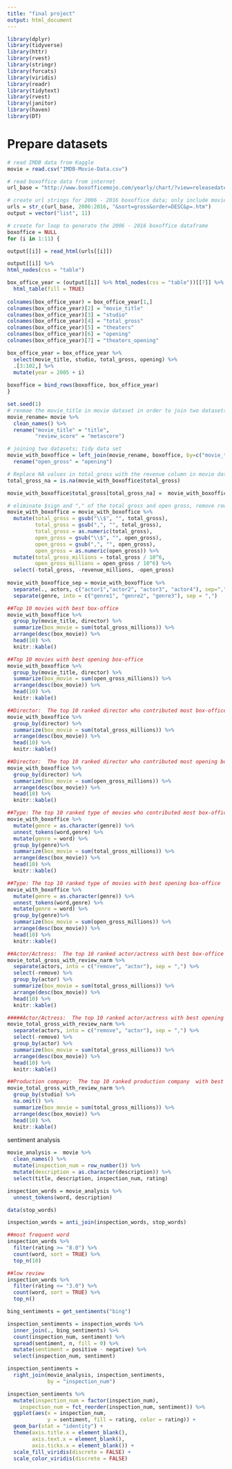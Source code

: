 ```yaml
---
title: "final project"
output: html_document
---
```


```r
library(dplyr)
library(tidyverse)
library(httr)
library(rvest)
library(stringr)
library(forcats)
library(viridis)
library(readr)
library(tidytext)
library(rvest)
library(janitor)
library(haven)
library(DT)
```

# Prepare datasets
```r
# read IMDB data from Kaggle
movie = read.csv("IMDB-Movie-Data.csv")

# read boxoffice data from internet
url_base = "http://www.boxofficemojo.com/yearly/chart/?view=releasedate&view2=domestic&yr="

# create url strings for 2006 - 2016 boxoffice data; only include movies with top 100 total gross in each year. 
urls = str_c(url_base, 2006:2016, "&sort=gross&order=DESC&p=.htm")
output = vector("list", 11)

# create for loop to generate the 2006 - 2016 boxoffice dataframe
boxoffice = NULL
for (i in 1:11) {

output[[i]] = read_html(urls[[i]])

output[[i]] %>% 
html_nodes(css = "table")

box_office_year = (output[[i]] %>% html_nodes(css = "table"))[[7]] %>%
  html_table(fill = TRUE) 
  
colnames(box_office_year) = box_office_year[1,]
colnames(box_office_year)[2] = "movie_title"
colnames(box_office_year)[3] = "studio"
colnames(box_office_year)[4] = "total_gross"
colnames(box_office_year)[5] = "theaters"
colnames(box_office_year)[6] = "opening"
colnames(box_office_year)[7] = "theaters_opening"  

box_office_year = box_office_year %>% 
  select(movie_title, studio, total_gross, opening) %>% 
  .[3:102,] %>%
  mutate(year = 2005 + i)
    
boxoffice = bind_rows(boxoffice, box_office_year)  
}
```

```r
set.seed(1)
# renmae the movie_title in movie dataset in order to join two datasets
movie_rename= movie %>% 
  clean_names() %>% 
  rename("movie_title" = "title",
         "review_score" = "metascore")

# joining two datasets; tidy data set
movie_with_boxoffice = left_join(movie_rename, boxoffice, by=c("movie_title", "year")) %>% 
  rename("open_gross" = "opening")  

# Replace NA values in total_gross with the revenue column in movie dataset
total_gross_na = is.na(movie_with_boxoffice$total_gross)

movie_with_boxoffice$total_gross[total_gross_na] =  movie_with_boxoffice$revenue_millions[total_gross_na]*10^6

# eliminate $sign and "," of the total gross and open gross, remove rows with review scores is NA:
movie_with_boxoffice = movie_with_boxoffice %>% 
  mutate(total_gross = gsub("\\$", "", total_gross),
         total_gross = gsub(",", "", total_gross),
         total_gross = as.numeric(total_gross),
         open_gross = gsub("\\$", "", open_gross),
         open_gross = gsub(",", "", open_gross),
         open_gross = as.numeric(open_gross)) %>% 
  mutate(total_gross_millions = total_gross / 10^6,
         open_gross_millions = open_gross / 10^6) %>% 
  select(-total_gross, -revenue_millions, -open_gross) 
  
movie_with_boxoffice_sep = movie_with_boxoffice %>% 
  separate(., actors, c("actor1","actor2", "actor3", "actor4"), sep=",") %>% 
  separate(genre, into = c("genre1", "genre2", "genre3"), sep = ",")
```


```r
##Top 10 movies with best box-office 
movie_with_boxoffice %>% 
  group_by(movie_title, director) %>% 
  summarize(box_movie = sum(total_gross_millions)) %>% 
  arrange(desc(box_movie)) %>% 
  head(10) %>% 
  knitr::kable()

##Top 10 movies with best opening box-office 
movie_with_boxoffice %>% 
  group_by(movie_title, director) %>% 
  summarize(box_movie = sum(open_gross_millions)) %>% 
  arrange(desc(box_movie)) %>% 
  head(10) %>% 
  knitr::kable()
```

```r
##Director:  The top 10 ranked director who contributed most box-office
movie_with_boxoffice %>% 
  group_by(director) %>% 
  summarize(box_movie = sum(total_gross_millions)) %>% 
  arrange(desc(box_movie)) %>% 
  head(10) %>% 
  knitr::kable()

##Director:  The top 10 ranked director who contributed most opening box-office
movie_with_boxoffice %>% 
  group_by(director) %>% 
  summarize(box_movie = sum(open_gross_millions)) %>% 
  arrange(desc(box_movie)) %>% 
  head(10) %>% 
  knitr::kable()
```

```r
##Type: The top 10 ranked type of movies who contributed most box-office
movie_with_boxoffice %>% 
  mutate(genre = as.character(genre)) %>% 
  unnest_tokens(word,genre) %>% 
  mutate(genre = word) %>% 
  group_by(genre)%>%
  summarize(box_movie = sum(total_gross_millions)) %>% 
  arrange(desc(box_movie)) %>% 
  head(10) %>% 
  knitr::kable()

##Type: The top 10 ranked type of movies with best opening box-office
movie_with_boxoffice %>% 
  mutate(genre = as.character(genre)) %>% 
  unnest_tokens(word,genre) %>% 
  mutate(genre = word) %>% 
  group_by(genre)%>%
  summarize(box_movie = sum(open_gross_millions)) %>% 
  arrange(desc(box_movie)) %>% 
  head(10) %>% 
  knitr::kable()
```

```r
##Actor/Actress:  The top 10 ranked actor/actress with best box-office
movie_total_gross_with_review_narm %>% 
  separate(actors, into = c("remove", "actor"), sep = ",") %>% 
  select(-remove) %>% 
  group_by(actor) %>%
  summarize(box_movie = sum(total_gross_millions)) %>% 
  arrange(desc(box_movie)) %>% 
  head(10) %>% 
  knitr::kable()

#####Actor/Actress:  The top 10 ranked actor/actress with best opening box-office
movie_total_gross_with_review_narm %>% 
  separate(actors, into = c("remove", "actor"), sep = ",") %>% 
  select(-remove) %>% 
  group_by(actor) %>%
  summarize(box_movie = sum(total_gross_millions)) %>% 
  arrange(desc(box_movie)) %>% 
  head(10) %>% 
  knitr::kable()
```

```r
##Production company:  The top 10 ranked production company  with best box-office
movie_total_gross_with_review_narm %>% 
  group_by(studio) %>%
  na.omit() %>% 
  summarize(box_movie = sum(total_gross_millions)) %>% 
  arrange(desc(box_movie)) %>% 
  head(10) %>% 
  knitr::kable()
```

sentiment analysis
```r
movie_analysis =  movie %>%  
  clean_names() %>% 
  mutate(inspection_num = row_number()) %>% 
  mutate(description = as.character(description)) %>% 
  select(title, description, inspection_num, rating)

inspection_words = movie_analysis %>% 
  unnest_tokens(word, description)

data(stop_words)

inspection_words = anti_join(inspection_words, stop_words)
```

```r
##most frequent word
inspection_words %>% 
  filter(rating >= "8.0") %>% 
  count(word, sort = TRUE) %>% 
  top_n(10)

##low review
inspection_words %>% 
  filter(rating <= "3.0") %>% 
  count(word, sort = TRUE) %>% 
  top_n()
```


```r
bing_sentiments = get_sentiments("bing")

inspection_sentiments = inspection_words %>% 
  inner_join(., bing_sentiments) %>% 
  count(inspection_num, sentiment) %>% 
  spread(sentiment, n, fill = 0) %>% 
  mutate(sentiment = positive - negative) %>% 
  select(inspection_num, sentiment)

inspection_sentiments = 
  right_join(movie_analysis, inspection_sentiments, 
             by = "inspection_num")

inspection_sentiments %>% 
  mutate(inspection_num = factor(inspection_num),
    inspection_num = fct_reorder(inspection_num, sentiment)) %>% 
  ggplot(aes(x = inspection_num, 
             y = sentiment, fill = rating, color = rating)) + 
  geom_bar(stat = "identity") + 
  theme(axis.title.x = element_blank(),
        axis.text.x = element_blank(),
        axis.ticks.x = element_blank()) +
  scale_fill_viridis(discrete = FALSE) + 
  scale_color_viridis(discrete = FALSE)
```


